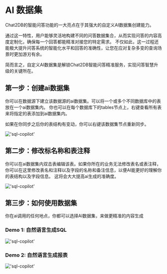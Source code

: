 # AI 数据集

Chat2DB的智能问答功能的一大亮点在于其强大的自定义AI数据集创建能力。

通过这一特性，用户能够灵活地构建不同的问答数据集合，从而实现问答的内容高度定制化，确保每一个回答都能精准对接您的特定需求。
不仅如此，这一过程还能极大提升问答系统的智能化水平和回答的准确性，让您在应对复杂多变的查询场景时更加游刃有余。

简而言之，自定义AI数据集是解锁Chat2DB智能问答精准服务，实现问答智慧升级的关键所在。

## 第一步：创建ai数据集

你可以在数据源下建立该数据源的ai数据集。可以将一个或多个不同数据库中的表放在一个ai数据集内。
你也可以在每个数据库下的tables节点上，右键查看所有表来将指定的表添加到ai数据集内。

如果在你同步之后你的表结构有变动，你可以右键该数据集节点重新同步。

!['sql-copilot'](/image/AI-image/create-ai-data-collection.gif)

## 第二步：修改标名称和表注释

你可以在ai数据集内双击表编辑该表。如果你所在的业务无法修改表名或表注释，你可以在这里修改表名和注释以及字段的名称和备注信息，以便AI能更好的理解你的表结构以及字段信息。
这将会大大提高ai生成的准确度。

!['sql-copilot'](/image/AI-image/ai-data-collection-edit-table.gif)

## 第三步：如何使用数据集

你在ai调用的任何地点，你都可以选择AI数据集，来做更精准的内容生成

### Demo 1: 自然语言生成SQL

!['sql-copilot'](/image/AI-image/ai-data-collection-text2sql.gif)

### Demo 2: 自然语言生成报表

!['sql-copilot'](/image/AI-image/ai-data-collection-create-dashboard.gif)

